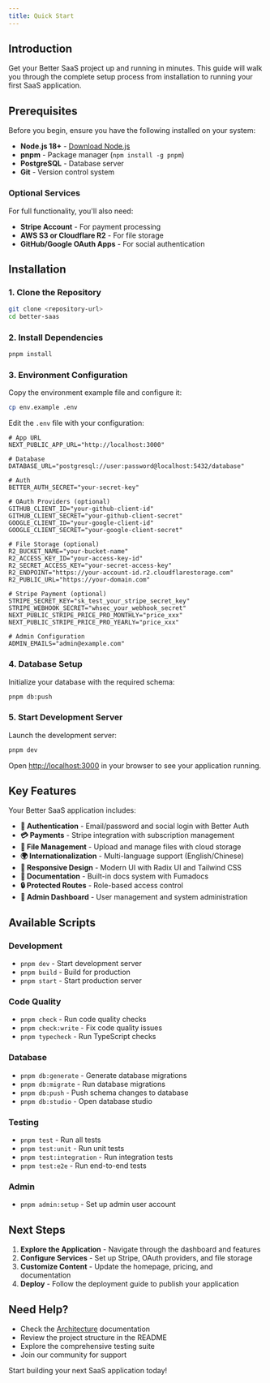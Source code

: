 ```yaml
---
title: Quick Start
---
```


## Introduction

Get your Better SaaS project up and running in minutes. This guide will walk you through the complete setup process from installation to running your first SaaS application.

## Prerequisites

Before you begin, ensure you have the following installed on your system:

- **Node.js 18+** - [Download Node.js](https://nodejs.org/)
- **pnpm** - Package manager (`npm install -g pnpm`)
- **PostgreSQL** - Database server
- **Git** - Version control system

### Optional Services

For full functionality, you'll also need:

- **Stripe Account** - For payment processing
- **AWS S3 or Cloudflare R2** - For file storage
- **GitHub/Google OAuth Apps** - For social authentication

## Installation

### 1. Clone the Repository

```bash
git clone <repository-url>
cd better-saas
```

### 2. Install Dependencies

```bash
pnpm install
```

### 3. Environment Configuration

Copy the environment example file and configure it:

```bash
cp env.example .env
```

Edit the `.env` file with your configuration:

```
# App URL
NEXT_PUBLIC_APP_URL="http://localhost:3000"

# Database
DATABASE_URL="postgresql://user:password@localhost:5432/database"

# Auth
BETTER_AUTH_SECRET="your-secret-key"

# OAuth Providers (optional)
GITHUB_CLIENT_ID="your-github-client-id"
GITHUB_CLIENT_SECRET="your-github-client-secret"
GOOGLE_CLIENT_ID="your-google-client-id"
GOOGLE_CLIENT_SECRET="your-google-client-secret"

# File Storage (optional)
R2_BUCKET_NAME="your-bucket-name"
R2_ACCESS_KEY_ID="your-access-key-id"
R2_SECRET_ACCESS_KEY="your-secret-access-key"
R2_ENDPOINT="https://your-account-id.r2.cloudflarestorage.com"
R2_PUBLIC_URL="https://your-domain.com"

# Stripe Payment (optional)
STRIPE_SECRET_KEY="sk_test_your_stripe_secret_key"
STRIPE_WEBHOOK_SECRET="whsec_your_webhook_secret"
NEXT_PUBLIC_STRIPE_PRICE_PRO_MONTHLY="price_xxx"
NEXT_PUBLIC_STRIPE_PRICE_PRO_YEARLY="price_xxx"

# Admin Configuration
ADMIN_EMAILS="admin@example.com"
```

### 4. Database Setup

Initialize your database with the required schema:

```bash
pnpm db:push
```

### 5. Start Development Server

Launch the development server:

```bash
pnpm dev
```

Open [http://localhost:3000](http://localhost:3000) in your browser to see your application running.

## Key Features

Your Better SaaS application includes:

- **🔐 Authentication** - Email/password and social login with Better Auth
- **💳 Payments** - Stripe integration with subscription management
- **📁 File Management** - Upload and manage files with cloud storage
- **🌍 Internationalization** - Multi-language support (English/Chinese)
- **📱 Responsive Design** - Modern UI with Radix UI and Tailwind CSS
- **📖 Documentation** - Built-in docs system with Fumadocs
- **🔒 Protected Routes** - Role-based access control
- **👥 Admin Dashboard** - User management and system administration

## Available Scripts

### Development
- `pnpm dev` - Start development server
- `pnpm build` - Build for production
- `pnpm start` - Start production server

### Code Quality
- `pnpm check` - Run code quality checks
- `pnpm check:write` - Fix code quality issues
- `pnpm typecheck` - Run TypeScript checks

### Database
- `pnpm db:generate` - Generate database migrations
- `pnpm db:migrate` - Run database migrations
- `pnpm db:push` - Push schema changes to database
- `pnpm db:studio` - Open database studio

### Testing
- `pnpm test` - Run all tests
- `pnpm test:unit` - Run unit tests
- `pnpm test:integration` - Run integration tests
- `pnpm test:e2e` - Run end-to-end tests

### Admin
- `pnpm admin:setup` - Set up admin user account

## Next Steps

1. **Explore the Application** - Navigate through the dashboard and features
2. **Configure Services** - Set up Stripe, OAuth providers, and file storage
3. **Customize Content** - Update the homepage, pricing, and documentation
4. **Deploy** - Follow the deployment guide to publish your application

## Need Help?

- Check the [Architecture](/docs/architecture) documentation
- Review the project structure in the README
- Explore the comprehensive testing suite
- Join our community for support

Start building your next SaaS application today!